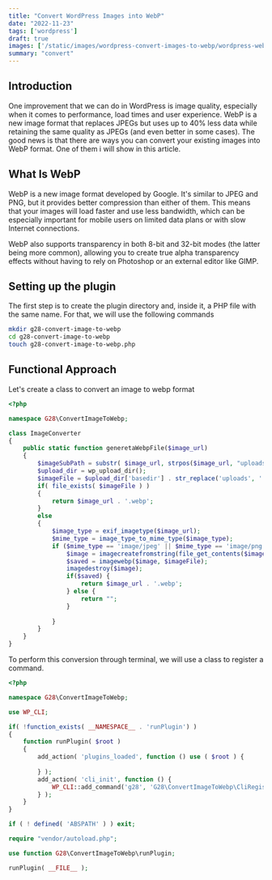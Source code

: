```yaml
---
title: "Convert WordPress Images into WebP"
date: "2022-11-23"
tags: ['wordpress']
draft: true
images: ['/static/images/wordpress-convert-images-to-webp/wordpress-webp.webp']
summary: "convert"
---
```


<TableOfContents toc={props.toc} asDisclosure={true} />

## Introduction

One improvement that we can do in WordPress is image quality, especially when it comes to performance, load times and user experience. WebP is a new image format that replaces JPEGs but uses up to 40% less data while retaining the same quality as JPEGs (and even better in some cases). The good news is that there are ways you can convert your existing images into WebP format. One of them i will show in this article.

## What Is WebP

WebP is a new image format developed by Google. It's similar to JPEG and PNG, but it provides better compression than either of them. This means that your images will load faster and use less bandwidth, which can be especially important for mobile users on limited data plans or with slow Internet connections.

WebP also supports transparency in both 8-bit and 32-bit modes (the latter being more common), allowing you to create true alpha transparency effects without having to rely on Photoshop or an external editor like GIMP.


## Setting up the plugin

The first step is to create the plugin directory and, inside it, a PHP file with the same name. For that, we will use the following commands

```bash
mkdir g28-convert-image-to-webp 
cd g28-convert-image-to-webp 
touch g28-convert-image-to-webp.php
```
## Functional Approach

Let's create a class to convert an image to webp format

```php
<?php

namespace G28\ConvertImageToWebp;

class ImageConverter
{
    public static function generetaWebpFile($image_url)
    {
        $imageSubPath = substr( $image_url, strpos($image_url, "uploads"));
        $upload_dir = wp_upload_dir();
        $imageFile = $upload_dir['basedir'] . str_replace('uploads', '', $imageSubPath) . ".webp";
        if( file_exists( $imageFile ) ) 
        {
            return $image_url . '.webp';
        }
        else
        {
            $image_type = exif_imagetype($image_url);
            $mime_type = image_type_to_mime_type($image_type);
            if ($mime_type == 'image/jpeg' || $mime_type == 'image/png') {
                $image = imagecreatefromstring(file_get_contents($image_url));
                $saved = imagewebp($image, $imageFile);
                imagedestroy($image);
                if($saved) {
                    return $image_url . '.webp';
                } else {
                    return "";
                }
                
            }
        }
    }
}
```

To perform this conversion through terminal, we will use a class to register a command.

```php
<?php

namespace G28\ConvertImageToWebp;

use WP_CLI;

if( !function_exists( __NAMESPACE__ . 'runPlugin') )
{
    function runPlugin( $root )
    {
        add_action( 'plugins_loaded', function () use ( $root ) {
            
        } );
        add_action( 'cli_init', function () {
            WP_CLI::add_command('g28', 'G28\ConvertImageToWebp\CliRegistrator\EuCapCli');
        } );
    }
}
```

```php
if ( ! defined( 'ABSPATH' ) ) exit;

require "vendor/autoload.php";

use function G28\ConvertImageToWebp\runPlugin;

runPlugin( __FILE__ );
```





